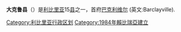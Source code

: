 {{noteTA
|G1=地名
|1=zh:利比里亚;zh-hans:利比里亚;zh-hk:利比里亞;zh-tw:賴比瑞亞;
|d1=大陆：利比里亚；台灣：賴比瑞亞；香港：利比里亞；
|2=zh:塞拉利昂;zh-hans:塞拉利昂;zh-hk:塞拉利昂;zh-tw:獅子山;
|d2=大陆：塞拉利昂；台灣：獅子山；香港：塞拉利昂；
|3=zh:科特迪瓦;zh-hans:科特迪瓦;zh-hk:科特迪瓦;zh-tw:象牙海岸;
|d3=大陆：科特迪瓦；台灣：象牙海岸；香港：科特迪瓦；
}}
{{Infobox Settlement
|name=大克鲁县
|settlement_type=[[賴比瑞亞縣級行政區|賴比瑞亞縣級行政區]]
|nickname           = 
|image_skyline      =
|image_size          = 
|image_caption       =
|image_flag          = Flag of Grand Kru County.svg
|image_map          =Grand Kru in Liberia.svg
|map_caption        = 大克鲁县位置圖
|subdivision_type=國家
|subdivision_name   = {{flag|Liberia}}
|subdivision_type1=首府
|subdivision_name1=[[巴克利維爾|巴克利維爾]]
|subdivision_type2=分區
|subdivision_name2=3
|leader_title           = 縣長
|leader_name            =Rosalind Sneh
|established_title      =建立
|established_date       = 1984年
|area_total_km2         =3895
|population_as_of   = 2008年
|population_note    = 
|population_total   =57106
|population_density_km2 = 14.7
|timezone           = GMT
|utc_offset         = +0
|footnotes          = 
}}
'''大克鲁县'''（{{lang-en|Grand Kru County}}）是[[利比里亚|利比里亚]]15[[县|县]]之一，首府[[巴克利维尔|巴克利维尔]] (英文:Barclayville).

{{Counties of Liberia}}

{{DEFAULTSORT:Grand Kru County}}
[[Category:利比里亚行政区划|Category:利比里亚行政区划]]
[[Category:1984年賴比瑞亞建立|Category:1984年賴比瑞亞建立]]

{{Liberia-geo-stub}}